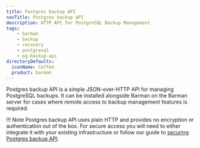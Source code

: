 ```yaml
---
title: Postgres backup API
navTitle: Postgres backup API
description: HTTP API for PostgreSQL Backup Management
tags:
    - barman
    - backup
    - recovery
    - postgresql
    - pg-backup-api
directoryDefaults:
  iconName: Coffee
  product: barman
---
```


Postgres backup API is a simple JSON-over-HTTP API for managing PostgreSQL backups.
It can be installed alongside Barman on the Barman server for cases where remote access to backup management features is required.

!!! Note
    Postgres backup API uses plain HTTP and provides no encryption or authentication out of the box.
    For secure access you will need to either integrate it with your existing infrastructure or follow our guide to [securing Postgres backup API](02-securing-pg-backup-api).
